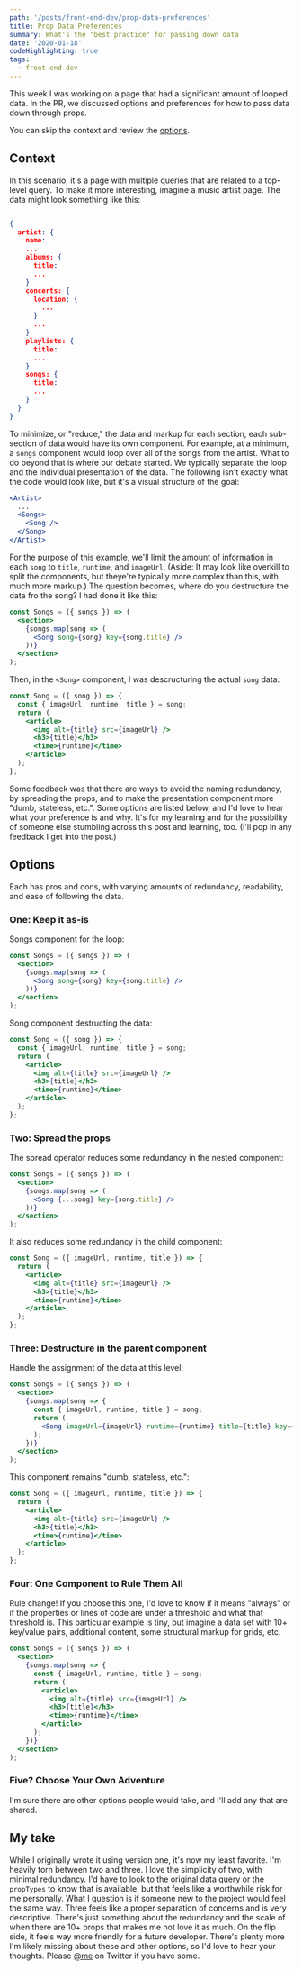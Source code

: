 ```yaml
---
path: '/posts/front-end-dev/prop-data-preferences'
title: Prop Data Preferences
summary: What's the "best practice" for passing down data
date: '2020-01-18'
codeHighlighting: true
tags:
  - front-end-dev
---
```


This week I was working on a page that had a significant amount of looped data. In the PR, we discussed options and preferences for how to pass data down through props.

You can skip the context and review the [options](#options).

## Context

In this scenario, it's a page with multiple queries that are related to a top-level query. To make it more interesting, imagine a music artist page. The data might look something like this:

```json

{
  artist: {
    name:
    ...
    albums: {
      title:
      ...
    }
    concerts: {
      location: {
        ...
      }
      ...
    }
    playlists: {
      title:
      ...
    }
    songs: {
      title:
      ...
    }
  }
}
```

To minimize, or "reduce," the data and markup for each section, each sub-section of data would have its own component. For example, at a minimum, a `songs` component would loop over all of the songs from the artist. What to do beyond that is where our debate started. We typically separate the loop and the individual presentation of the data. The following isn't exactly what the code would look like, but it's a visual structure of the goal:

```jsx
<Artist>
  ...
  <Songs>
    <Song />
  </Song>
</Artist>
```

For the purpose of this example, we'll limit the amount of information in each `song` to `title`, `runtime`, and `imageUrl`. (Aside: It may look like overkill to split the components, but theye're typically more complex than this, with much more markup.) The question becomes, where do you destructure the data fro the song? I had done it like this:

```jsx
const Songs = ({ songs }) => (
  <section>
    {songs.map(song => (
      <Song song={song} key={song.title} />
    ))}
  </section>
);
```

Then, in the `<Song>` component, I was descructuring the actual `song` data:

```jsx
const Song = ({ song }) => {
  const { imageUrl, runtime, title } = song;
  return (
    <article>
      <img alt={title} src={imageUrl} />
      <h3>{title}</h3>
      <time>{runtime}</time>
    </article>
  );
};
```

Some feedback was that there are ways to avoid the naming redundancy, by spreading the props, and to make the presentation component more "dumb, stateless, etc.". Some options are listed below, and I'd love to hear what your preference is and why. It's for my learning and for the possibility of someone else stumbling across this post and learning, too. (I'll pop in any feedback I get into the post.)

## Options<a name="options"></a>

Each has pros and cons, with varying amounts of redundancy, readability, and ease of following the data.

### One: Keep it as-is

Songs component for the loop:

```jsx
const Songs = ({ songs }) => (
  <section>
    {songs.map(song => (
      <Song song={song} key={song.title} />
    ))}
  </section>
);
```

Song component destructing the data:

```jsx
const Song = ({ song }) => {
  const { imageUrl, runtime, title } = song;
  return (
    <article>
      <img alt={title} src={imageUrl} />
      <h3>{title}</h3>
      <time>{runtime}</time>
    </article>
  );
};
```

### Two: Spread the props

The spread operator reduces some redundancy in the nested component:

```jsx
const Songs = ({ songs }) => (
  <section>
    {songs.map(song => (
      <Song {...song} key={song.title} />
    ))}
  </section>
);
```

It also reduces some redundancy in the child component:

```jsx
const Song = ({ imageUrl, runtime, title }) => {
  return (
    <article>
      <img alt={title} src={imageUrl} />
      <h3>{title}</h3>
      <time>{runtime}</time>
    </article>
  );
};
```

### Three: Destructure in the parent component

Handle the assignment of the data at this level:

```jsx
const Songs = ({ songs }) => (
  <section>
    {songs.map(song => {
      const { imageUrl, runtime, title } = song;
      return (
        <Song imageUrl={imageUrl} runtime={runtime} title={title} key={title} />
      );
    })}
  </section>
);
```

This component remains "dumb, stateless, etc.":

```jsx
const Song = ({ imageUrl, runtime, title }) => {
  return (
    <article>
      <img alt={title} src={imageUrl} />
      <h3>{title}</h3>
      <time>{runtime}</time>
    </article>
  );
};
```

### Four: One Component to Rule Them All

Rule change! If you choose this one, I'd love to know if it means "always" or if the properties or lines of code are under a threshold and what that threshold is. This particular example is tiny, but imagine a data set with 10+ key/value pairs, additional content, some structural markup for grids, etc.

```jsx
const Songs = ({ songs }) => (
  <section>
    {songs.map(song => {
      const { imageUrl, runtime, title } = song;
      return (
        <article>
          <img alt={title} src={imageUrl} />
          <h3>{title}</h3>
          <time>{runtime}</time>
        </article>
      );
    })}
  </section>
);
```

### Five? Choose Your Own Adventure

I'm sure there are other options people would take, and I'll add any that are shared.

## My take

While I originally wrote it using version one, it's now my least favorite. I'm heavily torn between two and three. I love the simplicity of two, with minimal redundancy. I'd have to look to the original data query or the `propTypes` to know that is available, but that feels like a worthwhile risk for me personally. What I question is if someone new to the project would feel the same way. Three feels like a proper separation of concerns and is very descriptive. There's just something about the redundancy and the scale of when there are 10+ props that makes me not love it as much. On the flip side, it feels way more friendly for a future developer. There's plenty more I'm likely missing about these and other options, so I'd love to hear your thoughts. Please [@me](https://twitter.com/dandenney) on Twitter if you have some.
